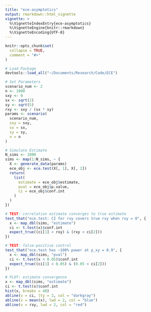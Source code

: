 ```yaml
---
title: "ece-asymptotics"
output: rmarkdown::html_vignette
vignette: >
  %\VignetteIndexEntry{ece-asymptotics}
  %\VignetteEngine{knitr::rmarkdown}
  %\VignetteEncoding{UTF-8}
---
```


```r
knitr::opts_chunk$set(
  collapse = TRUE,
  comment = "#>"
)
```

```R
# Load Package
devtools::load_all("~/Documents/Research/Code/ECE")
```

```R
# Set Parameters
scenario_num <- 2
n <- 1000
sxy <- 0
sx <- sqrt(2)
sy <- sqrt(5)
rxy <- sxy / (sx * sy)
params <- scenario(
  scenario_num,
  sxy = sxy,
  sx = sx,
  sy = sy,
  n = n
)

# Simulate Estimate
N_sims <- 1000
sims <- map(1:N_sims, ~ {
  X <- generate_data(params)
  ece_obj <- ece.test(X[, 1], X[, 2])
  return(
    list(
      estimate = ece_obj$estimate,
      pval = ece_obj$p.value,
      ci = ece_obj$conf.int
    )
  )
})

# TEST: correlation estimate converges to true estimate
test_that("ece.test: CI for rxy covers true rxy when rxy = 0", {
  x <- map_dbl(sims, "estimate")
  ci <- t.test(x)$conf.int
  expect_true((ci[1] < rxy) & (rxy < ci[2]))
})

# TEST: false-positive control
test_that("ece.test has ~100% power at ρ_xy = 0.9", {
  x <- map_dbl(sims, "pval")
  ci <- t.test(x < 0.05)$conf.int
  expect_true((ci[1] < 0.05) & (0.05 < ci[2]))
})

```

```R
# PLOT: estimate convergence
x <- map_dbl(sims, "estimate")
ci <- t.test(x)$conf.int
hist(x, breaks = 40)
abline(v = ci, lty = 2, col = "darkgray")
abline(v = mean(x), lwd = 2, col = "blue")
abline(v = rxy, lwd = 2, col = "red")
```


